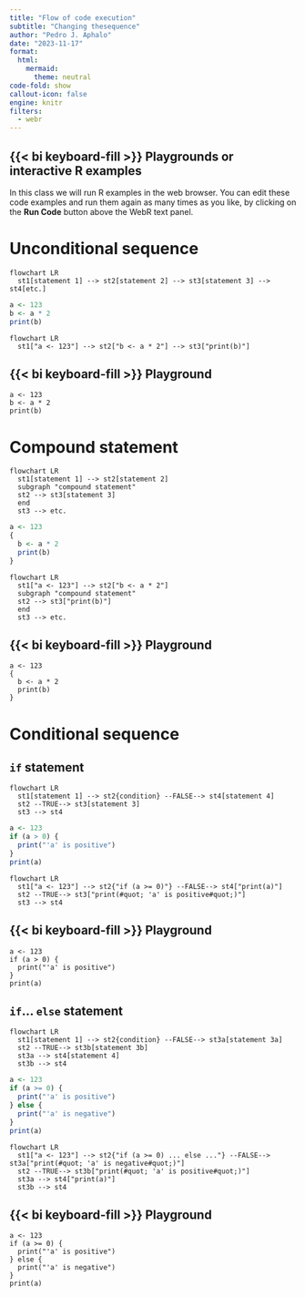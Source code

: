 ```yaml
---
title: "Flow of code execution"
subtitle: "Changing thesequence"
author: "Pedro J. Aphalo"
date: "2023-11-17"
format:
  html:
    mermaid:
      theme: neutral
code-fold: show
callout-icon: false
engine: knitr
filters:
  - webr
---
```


::: callout-tip
# {{< bi keyboard-fill >}} Playgrounds or interactive R examples

In this class we will run R examples in the web browser. You can edit these code examples and run them again as many times as you like, by clicking on the **Run Code** button above the WebR text panel.
:::

# Unconditional sequence

```mermaid
flowchart LR
  st1[statement 1] --> st2[statement 2] --> st3[statement 3] --> st4[etc.]

```

```r
a <- 123
b <- a * 2
print(b)
```

```mermaid
flowchart LR
  st1["a <- 123"] --> st2["b <- a * 2"] --> st3["print(b)"]
```

::: callout-tip
# {{< bi keyboard-fill >}} Playground

```webr-r
a <- 123
b <- a * 2
print(b)
```
:::

# Compound statement

```mermaid
flowchart LR
  st1[statement 1] --> st2[statement 2]
  subgraph "compound statement" 
  st2 --> st3[statement 3] 
  end 
  st3 --> etc.  
```


```r
a <- 123
{
  b <- a * 2
  print(b)
}
```

```mermaid
flowchart LR
  st1["a <- 123"] --> st2["b <- a * 2"]
  subgraph "compound statement" 
  st2 --> st3["print(b)"] 
  end 
  st3 --> etc.  
```

::: callout-tip
# {{< bi keyboard-fill >}} Playground

```webr-r
a <- 123
{
  b <- a * 2
  print(b)
}
```
:::

# Conditional sequence
## `if` statement

```mermaid
flowchart LR
  st1[statement 1] --> st2{condition} --FALSE--> st4[statement 4]
  st2 --TRUE--> st3[statement 3]
  st3 --> st4
```

```r
a <- 123
if (a > 0) {
  print("'a' is positive")
}
print(a)
```


```mermaid
flowchart LR
  st1["a <- 123"] --> st2{"if (a >= 0)"} --FALSE--> st4["print(a)"]
  st2 --TRUE--> st3["print(#quot; 'a' is positive#quot;)"]
  st3 --> st4
```

::: callout-tip
# {{< bi keyboard-fill >}} Playground

```webr-r
a <- 123
if (a > 0) {
  print("'a' is positive")
}
print(a)
```
:::

## `if`... `else` statement

```mermaid
flowchart LR
  st1[statement 1] --> st2{condition} --FALSE--> st3a[statement 3a]
  st2 --TRUE--> st3b[statement 3b]
  st3a --> st4[statement 4]
  st3b --> st4
```

```r
a <- 123
if (a >= 0) {
  print("'a' is positive")
} else {
  print("'a' is negative")
}
print(a)
```

```mermaid
flowchart LR
  st1["a <- 123"] --> st2{"if (a >= 0) ... else ..."} --FALSE--> st3a["print(#quot; 'a' is negative#quot;)"]
  st2 --TRUE--> st3b["print(#quot; 'a' is positive#quot;)"]
  st3a --> st4["print(a)"]
  st3b --> st4
```

::: callout-tip
# {{< bi keyboard-fill >}} Playground

```webr-r
a <- 123
if (a >= 0) {
  print("'a' is positive")
} else {
  print("'a' is negative")
}
print(a)
```
:::

